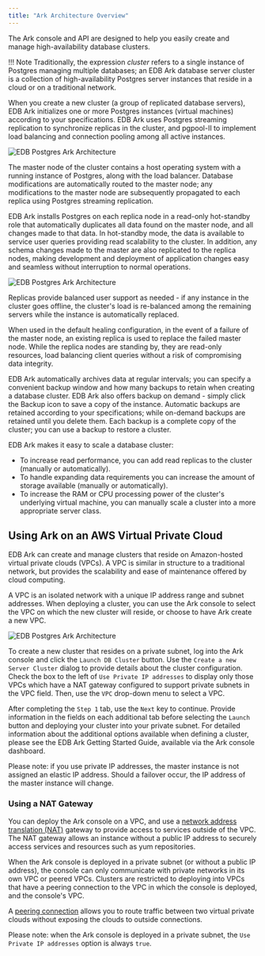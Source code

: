```yaml
---
title: "Ark Architecture Overview"
---
```


<div id="ark_architecture_overview" class="registered_link"></div>

The Ark console and API are designed to help you easily create and manage high-availability database clusters.

!!! Note
    Traditionally, the expression *cluster* refers to a single instance of Postgres managing multiple databases; an EDB Ark database server cluster is a collection of high-availability Postgres server instances that reside in a cloud or on a traditional network.

When you create a new cluster (a group of replicated database servers), EDB Ark initializes one or more Postgres instances (virtual machines) according to your specifications. EDB Ark uses Postgres streaming replication to synchronize replicas in the cluster, and pgpool-II to implement load balancing and connection pooling among all active instances.

![EDB Postgres Ark Architecture](images/ark_architecture_overview.png)

The master node of the cluster contains a host operating system with a running instance of Postgres, along with the load balancer. Database modifications are automatically routed to the master node; any modifications to the master node are subsequently propagated to each replica using Postgres streaming replication.

EDB Ark installs Postgres on each replica node in a read-only hot-standby role that automatically duplicates all data found on the master node, and all changes made to that data. In hot-standby mode, the data is available to service user queries providing read scalability to the cluster. In addition, any schema changes made to the master are also replicated to the replica nodes, making development and deployment of application changes easy and seamless without interruption to normal operations.

![EDB Postgres Ark Architecture](images/ark_architecture_load_balancing.png)

Replicas provide balanced user support as needed - if any instance in the cluster goes offline, the cluster's load is re-balanced among the remaining servers while the instance is automatically replaced.

When used in the default healing configuration, in the event of a failure of the master node, an existing replica is used to replace the failed master node. While the replica nodes are standing by, they are read-only resources, load balancing client queries without a risk of compromising data integrity.

EDB Ark automatically archives data at regular intervals; you can specify a convenient backup window and how many backups to retain when creating a database cluster. EDB Ark also offers backup on demand - simply click the Backup icon to save a copy of the instance. Automatic backups are retained according to your specifications; while on-demand backups are retained until you delete them. Each backup is a complete copy of the cluster; you can use a backup to restore a cluster.

EDB Ark makes it easy to scale a database cluster:

-   To increase read performance, you can add read replicas to the cluster (manually or automatically).
-   To handle expanding data requirements you can increase the amount of storage available (manually or automatically).
-   To increase the RAM or CPU processing power of the cluster's underlying virtual machine, you can manually scale a cluster into a more appropriate server class.

## Using Ark on an AWS Virtual Private Cloud

EDB Ark can create and manage clusters that reside on Amazon-hosted virtual private clouds (VPCs). A VPC is similar in structure to a traditional network, but provides the scalability and ease of maintenance offered by cloud computing.

A VPC is an isolated network with a unique IP address range and subnet addresses. When deploying a cluster, you can use the Ark console to select the VPC on which the new cluster will reside, or choose to have Ark create a new VPC.

![EDB Postgres Ark Architecture](images/ark_architecture_overview_create_new_cluster.png)

To create a new cluster that resides on a private subnet, log into the Ark console and click the `Launch DB Cluster` button. Use the `Create a new Server Cluster` dialog to provide details about the cluster configuration. Check the box to the left of `Use Private IP addresses` to display only those VPCs which have a NAT gateway configured to support private subnets in the VPC field. Then, use the `VPC` drop-down menu to select a VPC.

After completing the `Step 1` tab, use the `Next` key to continue. Provide information in the fields on each additional tab before selecting the `Launch` button and deploying your cluster into your private subnet. For detailed information about the additional options available when defining a cluster, please see the EDB Ark Getting Started Guide, available via the Ark console dashboard.

Please note: if you use private IP addresses, the master instance is not assigned an elastic IP address. Should a failover occur, the IP address of the master instance will change.

### Using a NAT Gateway

You can deploy the Ark console on a VPC, and use a [network address translation (NAT)](https://docs.aws.amazon.com/AmazonVPC/latest/UserGuide/vpc-nat-gateway.html) gateway to provide access to services outside of the VPC. The NAT gateway allows an instance without a public IP address to securely access services and resources such as yum repositories.

When the Ark console is deployed in a private subnet (or without a public IP address), the console can only communicate with private networks in its own VPC or peered VPCs. Clusters are restricted to deploying into VPCs that have a peering connection to the VPC in which the console is deployed, and the console's VPC.

A [peering connection](https://docs.aws.amazon.com/AmazonVPC/latest/PeeringGuide/Welcome.html) allows you to route traffic between two virtual private clouds without exposing the clouds to outside connections.

Please note: when the Ark console is deployed in a private subnet, the `Use Private IP addresses` option is always `true`.
